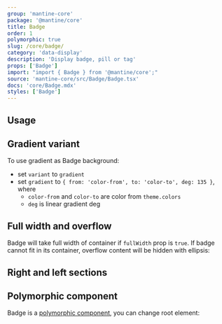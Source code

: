 ```yaml
---
group: 'mantine-core'
package: '@mantine/core'
title: Badge
order: 1
polymorphic: true
slug: /core/badge/
category: 'data-display'
description: 'Display badge, pill or tag'
props: ['Badge']
import: "import { Badge } from '@mantine/core';"
source: 'mantine-core/src/Badge/Badge.tsx'
docs: 'core/Badge.mdx'
styles: ['Badge']
---
```



## Usage

<Demo data={BadgeDemos.configurator} />

## Gradient variant

To use gradient as Badge background:

- set `variant` to `gradient`
- set `gradient` to `{ from: 'color-from', to: 'color-to', deg: 135 }`, where
  - `color-from` and `color-to` are color from `theme.colors`
  - `deg` is linear gradient deg

<Demo data={BadgeDemos.gradient} />

## Full width and overflow

Badge will take full width of container if `fullWidth` prop is `true`.
If badge cannot fit in its container, overflow content will be hidden with ellipsis:

<Demo data={BadgeDemos.overflow} />

## Right and left sections

<Demo data={BadgeDemos.sections} />

## Polymorphic component

Badge is a [polymorphic component](/guides/polymorphic/), you can change root element:

<Demo data={BadgeDemos.component} />
